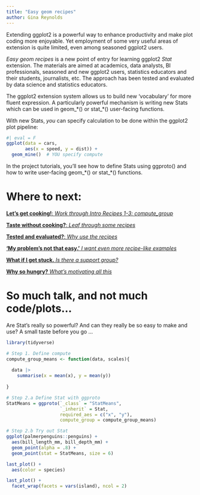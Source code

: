 ```yaml
---
title: "Easy geom recipes"
author: Gina Reynolds
---
```


Extending ggplot2 is a powerful way to enhance productivity and make plot coding more enjoyable. Yet employment of some very useful areas of extension is quite limited, even among seasoned ggplot2 users. 

*Easy geom recipes* is a new point of entry for learning ggplot2 *Stat* extension.  The materials are aimed at academics, data analysts, BI professionals, seasoned and new ggplot2 users, statistics educators and their students, journalists, etc. The approach has been tested and evaluated by data science and statistics educators.

The ggplot2 extension system allows us to build new 'vocabulary' for more fluent expression. A particularly powerful mechanism is writing new Stats which can be used in geom_\*() or stat_\*() user-facing functions.

With new Stats, *you* can specify calculation to be done within the ggplot2 plot pipeline: 

```r
#| eval = F
ggplot(data = cars,
       aes(x = speed, y = dist)) + 
  geom_mine()  # YOU specify compute
```

In the project tutorials, you'll see how to define Stats using ggproto() and how to write user-facing geom_\*() or stat_\*() functions. 

# Where to next:

[**Let's get cooking!**: *Work through Intro Recipes 1-3: compute_group*](\easy_geom_recipes_compute_group.html){.btn .btn-outline-primary .btn role="button" data-toggle="tooltip" title="Take me to lesson 1."}

[**Taste without cooking?**: *Leaf through some recipes*](https://evamaerey.github.io/mytidytuesday/2022-01-03-easy-geom-recipes/easy_geom_recipes_flipbook_2024.html){.btn .btn-outline-primary .btn role="button" data-toggle="tooltip" title="Take me to lesson 1."}

[**Tested and evaluated?**: *Why use the recipes*](\research.html){.btn .btn-outline-primary .btn role="button" data-toggle="tooltip" title="Research on the new approach"}  

[**'My problem's not that easy.'** *I want even more recipe-like examples*](easy_geom_recipes_compute_group.qmd){.btn .btn-outline-primary .btn role="button" data-toggle="tooltip" title="Take me to lesson 1."}


[**What if I get stuck.**  *Is there a support group?*](https://github.com/teunbrand/ggplot-extension-club/discussions){.btn .btn-outline-primary .btn role="button" data-toggle="tooltip" title="Take me to lesson 1."}

[**Why so hungry?** *What's motivating all this*](https://evamaerey.github.io/everyday_ggplot2_extension/){.btn .btn-outline-primary .btn role="button" data-toggle="tooltip" title="Take me to lesson 1."}

# So much talk, and not much code/plots...

Are Stat's really so powerful?  And can they really be so easy to make and use?  A small taste before you go ...

```r
library(tidyverse)

# Step 1. Define compute
compute_group_means <- function(data, scales){
  
  data |>
    summarise(x = mean(x), y = mean(y))
  
}

# Step 2.a Define Stat with ggproto
StatMeans = ggproto(`_class` = "StatMeans",
                    `_inherit` = Stat,
                    required_aes = c("x", "y"),
                    compute_group = compute_group_means)

# Step 2.b Try out Stat
ggplot(palmerpenguins::penguins) + 
  aes(bill_length_mm, bill_depth_mm) +
  geom_point(alpha = .8) + 
  geom_point(stat = StatMeans, size = 6)

last_plot() + 
  aes(color = species)

last_plot() + 
  facet_wrap(facets = vars(island), ncol = 2)

```



